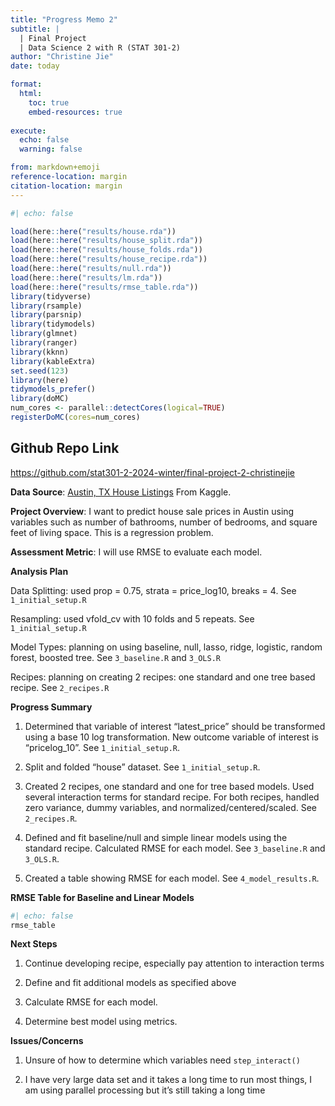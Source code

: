 ```yaml
---
title: "Progress Memo 2"
subtitle: |
  | Final Project 
  | Data Science 2 with R (STAT 301-2)
author: "Christine Jie"
date: today

format:
  html:
    toc: true
    embed-resources: true
    
execute:
  echo: false
  warning: false

from: markdown+emoji 
reference-location: margin
citation-location: margin
---
```

```r
#| echo: false

load(here::here("results/house.rda"))
load(here::here("results/house_split.rda"))
load(here::here("results/house_folds.rda"))
load(here::here("results/house_recipe.rda"))
load(here::here("results/null.rda"))
load(here::here("results/lm.rda"))
load(here::here("results/rmse_table.rda"))
library(tidyverse)
library(rsample)
library(parsnip)
library(tidymodels)
library(glmnet)
library(ranger)
library(kknn)
library(kableExtra)
set.seed(123)
library(here)
tidymodels_prefer()
library(doMC)
num_cores <- parallel::detectCores(logical=TRUE)
registerDoMC(cores=num_cores)
```




::: {.callout-tip icon=false}

## Github Repo Link

[https://github.com/stat301-2-2024-winter/final-project-2-christinejie](https://github.com/stat301-2-2024-winter/final-project-2-christinejie)

:::

**Data Source**: [Austin, TX House Listings](https://www.kaggle.com/datasets/ericpierce/austinhousingprices)
From Kaggle. 

**Project Overview**: I want to predict house sale prices in Austin using variables such as number of bathrooms, number of bedrooms, and square feet of living space. This is a regression problem. 

**Assessment Metric**: I will use RMSE to evaluate each model. 

**Analysis Plan**

Data Splitting: used prop = 0.75, strata = price_log10, breaks = 4. See `1_initial_setup.R`

Resampling: used vfold_cv with 10 folds and 5 repeats. See `1_initial_setup.R`

Model Types: planning on using baseline, null, lasso, ridge, logistic, random forest, boosted tree. See `3_baseline.R` and `3_OLS.R`

Recipes: planning on creating 2 recipes: one standard and one tree based recipe. See `2_recipes.R`

**Progress Summary**

1) Determined that variable of interest "latest_price" should be transformed using a base 10 log transformation. New outcome variable of interest is "pricelog_10". See `1_initial_setup.R`. 

2) Split and folded "house" dataset. See `1_initial_setup.R`. 

3) Created 2 recipes, one standard and one for tree based models. Used several interaction terms for standard recipe. For both recipes, handled zero variance, dummy variables, and normalized/centered/scaled. See `2_recipes.R`. 

4) Defined and fit baseline/null and simple linear models using the standard recipe. Calculated RMSE for each model. See `3_baseline.R` and `3_OLS.R`. 

5) Created a table showing RMSE for each model. See `4_model_results.R`. 

**RMSE Table for Baseline and Linear Models**
```r
#| echo: false
rmse_table
```


**Next Steps**

1) Continue developing recipe, especially pay attention to interaction terms 

2) Define and fit additional models as specified above 

3) Calculate RMSE for each model. 

4) Determine best model using metrics. 

**Issues/Concerns**

1) Unsure of how to determine which variables need `step_interact()`

2) I have very large data set and it takes a long time to run most things, I am using parallel processing but it's still taking a long time 


